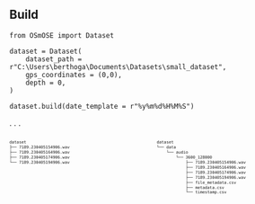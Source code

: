 ## Build

```.python
from OSmOSE import Dataset

dataset = Dataset(
    dataset_path = r"C:\Users\berthoga\Documents\Datasets\small_dataset",
    gps_coordinates = (0,0),
    depth = 0,
)

dataset.build(date_template = r"%y%m%d%H%M%S")
```

. . .

:::{.columns}

:::{.column width="50%"}

:::{.center style="font-size: 60%;"}

```.html
dataset
├── 7189.230405154906.wav
├── 7189.230405164906.wav
├── 7189.230405174906.wav
└── 7189.230405194906.wav
```
:::

:::

:::{.column width="50%"}

:::{style="font-size: 60%;"}
```.html
dataset
└── data
    └── audio
        └── 3600_128000
            ├── 7189.230405154906.wav
            ├── 7189.230405164906.wav
            ├── 7189.230405174906.wav
            ├── 7189.230405194906.wav    
            ├── file_metadata.csv
            ├── metadata.csv
            └── timestamp.csv
```
:::

:::

:::